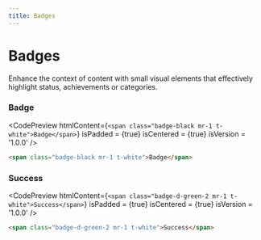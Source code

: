 ```yaml
---
title: Badges
---
```



# Badges

Enhance the context of content with small visual elements that effectively highlight status, achievements or categories.

### Badge

<CodePreview
  htmlContent={`
    <span class="badge-black mr-1 t-white">Badge</span>
  `}
  isPadded = {true}
  isCentered = {true}
  isVersion = '1.0.0'
/>

```html
<span class="badge-black mr-1 t-white">Badge</span>
```

### Success

<CodePreview
  htmlContent={`
    <span class="badge-d-green-2 mr-1 t-white">Success</span>
  `}
  isPadded = {true}
  isCentered = {true}
  isVersion = '1.0.0'
/>

```html
<span class="badge-d-green-2 mr-1 t-white">Success</span>
```
